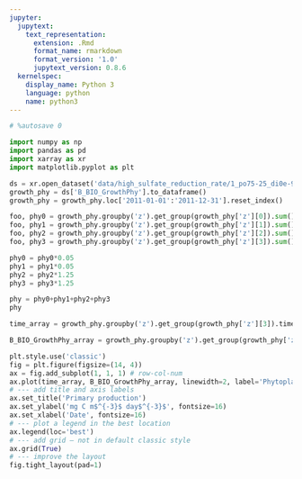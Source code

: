 ```yaml
---
jupyter:
  jupytext:
    text_representation:
      extension: .Rmd
      format_name: rmarkdown
      format_version: '1.0'
      jupytext_version: 0.8.6
  kernelspec:
    display_name: Python 3
    language: python
    name: python3
---
```


```python
# %autosave 0
```

```python
import numpy as np
import pandas as pd
import xarray as xr
import matplotlib.pyplot as plt
```

```python
ds = xr.open_dataset('data/high_sulfate_reduction_rate/1_po75-25_di0e-9/water.nc')
growth_phy = ds['B_BIO_GrowthPhy'].to_dataframe()
growth_phy = growth_phy.loc['2011-01-01':'2011-12-31'].reset_index()
```

```python
foo, phy0 = growth_phy.groupby('z').get_group(growth_phy['z'][0]).sum()
foo, phy1 = growth_phy.groupby('z').get_group(growth_phy['z'][1]).sum()
foo, phy2 = growth_phy.groupby('z').get_group(growth_phy['z'][2]).sum()
foo, phy3 = growth_phy.groupby('z').get_group(growth_phy['z'][3]).sum()
```

```python
phy0 = phy0*0.05
phy1 = phy1*0.05
phy2 = phy2*1.25
phy3 = phy3*1.25
```

```python
phy = phy0+phy1+phy2+phy3
phy
```

```python
time_array = growth_phy.groupby('z').get_group(growth_phy['z'][3]).time.values
```

```python
B_BIO_GrowthPhy_array = growth_phy.groupby('z').get_group(growth_phy['z'][3]).B_BIO_GrowthPhy.values
```

```python
plt.style.use('classic')
fig = plt.figure(figsize=(14, 4))
ax = fig.add_subplot(1, 1, 1) # row-col-num
ax.plot(time_array, B_BIO_GrowthPhy_array, linewidth=2, label='Phytoplankton growth')
# --- add title and axis labels
ax.set_title('Primary production')
ax.set_ylabel('mg C m$^{-3}$ day$^{-3}$', fontsize=16)
ax.set_xlabel('Date', fontsize=16)
# --- plot a legend in the best location
ax.legend(loc='best')
# --- add grid – not in default classic style
ax.grid(True)
# --- improve the layout
fig.tight_layout(pad=1)
```

```python

```
